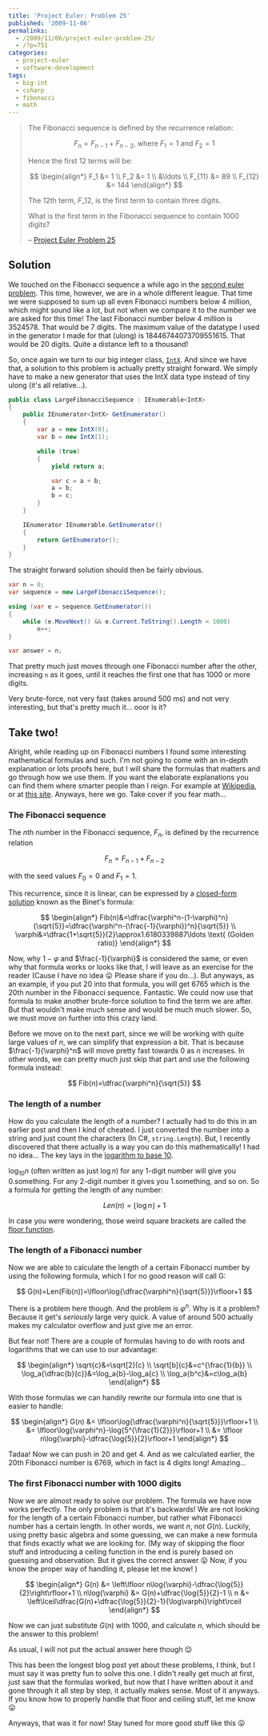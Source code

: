 ---
title: 'Project Euler: Problem 25'
published: '2009-11-06'
permalinks:
  - /2009/11/06/project-euler-problem-25/
  - /?p=751
categories:
  - project-euler
  - software-development
tags:
  - big-int
  - csharp
  - fibonacci
  - math
---

> The Fibonacci sequence is defined by the recurrence relation:
>
> $$
> F_n = F_{n-1} + F_{n-2} \text{, where } F_1 = 1 \text{ and } F_2 = 1
> $$
>
> Hence the first 12 terms will be:
>
> $$
> \begin{align*}
> F_1 &= 1 \\
> F_2 &= 1 \\
> &\ldots \\
> F_{11} &= 89 \\
> F_{12} &= 144
> \end{align*}
> $$
>
> The 12th term, $F\_{12}$, is the first term to contain three digits.
>
> What is the first term in the Fibonacci sequence to contain 1000 digits?
>
> – [Project Euler Problem 25](https://projecteuler.net/problem=25)

## Solution

We touched on the Fibonacci sequence a while ago in the [second euler problem](/?p=165). This time, however, we are in a whole different league. That time we were supposed to sum up all even Fibonacci numbers below 4 million, which might sound like a lot, but not when we compare it to the number we are asked for this time! The last Fibonacci number below 4 million is 3524578. That would be 7 digits. The maximum value of the datatype I used in the generator I made for that (ulong) is 18446744073709551615. That would be 20 digits. Quite a distance left to a thousand!

So, once again we turn to our big integer class, [`IntX`](https://www.nuget.org/packages/IntX). And since we have that, a solution to this problem is actually pretty straight forward. We simply have to make a new generator that uses the IntX data type instead of tiny ulong (it's all relative...).

```csharp
public class LargeFibonacciSequence : IEnumerable<IntX>
{
    public IEnumerator<IntX> GetEnumerator()
    {
        var a = new IntX(0);
        var b = new IntX(1);

        while (true)
        {
            yield return a;

            var c = a + b;
            a = b;
            b = c;
        }
    }

    IEnumerator IEnumerable.GetEnumerator()
    {
        return GetEnumerator();
    }
}
```

The straight forward solution should then be fairly obvious.

```csharp
var n = 0;
var sequence = new LargeFibonacciSequence();

using (var e = sequence.GetEnumerator())
{
    while (e.MoveNext() && e.Current.ToString().Length < 1000)
        n++;
}

var answer = n;
```

That pretty much just moves through one Fibonacci number after the other, increasing `n` as it goes, until it reaches the first one that has 1000 or more digits.

Very brute-force, not very fast (takes around 500 ms) and not very interesting, but that's pretty much it... ooor is it?

## Take two!

Alright, while reading up on Fibonacci numbers I found some interesting mathematical formulas and such. I'm not going to come with an in-depth explanation or lots proofs here, but I will share the formulas that matters and go through how we use them. If you want the elaborate explanations you can find them where smarter people than I reign. For example at [Wikipedia](http://en.wikipedia.org/wiki/Fibonacci_series), or at [this site](http://www.maths.surrey.ac.uk/hosted-sites/R.Knott/Fibonacci/fibFormula.html). Anyways, here we go. Take cover if you fear math...

### The Fibonacci sequence

The $n$th number in the Fibonacci sequence, $F_n$, is defined by the recurrence relation

$$
F_n = F_{n - 1} + F_{n - 2}
$$

with the seed values $F_0=0$ and $F_1 = 1$.

This recurrence, since it is linear, can be expressed by a [closed-form solution](http://en.wikipedia.org/wiki/Closed-form_expression) known as the Binet's formula:

$$
\begin{align*}
Fib(n)&=\dfrac{\varphi^n-(1-\varphi)^n}{\sqrt{5}}=\dfrac{\varphi^n-(\frac{-1}{\varphi})^n}{\sqrt{5}} \\
\varphi&=\dfrac{1+\sqrt{5}}{2}\approx1.6180339887\ldots \text{ (Golden ratio)}
\end{align*}
$$

Now, why $1-\varphi$ and $\frac{-1}{\varphi}$ is considered the same, or even why that formula works or looks like that, I will leave as an exercise for the reader (Cause I have no idea 😛 Please share if you do...). But anyways, as an example, if you put 20 into that formula, you will get 6765 which is the 20th number in the Fibonacci sequence. Fantastic. We could now use that formula to make another brute-force solution to find the term we are after. But that wouldn't make much sense and would be much much slower. So, we must move on further into this crazy land.

Before we move on to the next part, since we will be working with quite large values of $n$, we can simplify that expression a bit. That is because $\frac{-1}{\varphi}^n$ will move pretty fast towards 0 as $n$ increases. In other words, we can pretty much just skip that part and use the following formula instead:

$$
Fib(n)=\dfrac{\varphi^n}{\sqrt{5}}
$$

### The length of a number

How do you calculate the length of a number? I actually had to do this in an earlier post and then I kind of cheated. I just converted the number into a string and just count the characters (In C#, `string.Length`). But, I recently discovered that there actually is a way you can do this mathematically! I had no idea... The key lays in the [logarithm to base 10](http://en.wikipedia.org/wiki/Log10).

$\log_{10}{n}$ (often written as just $\log{n}$) for any
1-digit number will give you 0.something. For any 2-digit number it gives you
1.something, and so on. So a formula for getting the length of any number:

$$
Len(n)=\lfloor\log{n}\rfloor+1
$$

In case you were wondering, those weird square brackets are called the [floor function](http://en.wikipedia.org/wiki/Floor_function).

### The length of a Fibonacci number

Now we are able to calculate the length of a certain Fibonacci number by using the following formula, which I for no good reason will call G:

$$
G(n)=Len(Fib(n))=\lfloor\log{\dfrac{\varphi^n}{\sqrt{5}}}\rfloor+1
$$

There is a problem here though. And the problem is $\varphi^n$. Why is it a problem? Because it get's _seriously_ large very quick. A value of around 500 actually makes my calculator overflow and just give me an error.

But fear not! There are a couple of formulas having to do with roots and logarithms that we can use to our advantage:

$$
\begin{align*}
\sqrt{c}&=\sqrt[2]{c} \\
\sqrt[b]{c}&=c^{\frac{1}{b}} \\
\log_a{\dfrac{b}{c}}&=\log_a{b}-\log_a{c} \\
\log_a{b^c}&=c\log_a{b}
\end{align*}
$$

With those formulas we can handily rewrite our formula into one that is easier to handle:

$$
\begin{align*}
G(n) &= \lfloor\log{\dfrac{\varphi^n}{\sqrt{5}}}\rfloor+1 \\
&= \lfloor\log{\varphi^n}-\log{5^{\frac{1}{2}}}\rfloor+1 \\
&= \lfloor n\log{\varphi}-\dfrac{\log{5}}{2}\rfloor+1
\end{align*}
$$

Tadaa! Now we can push in 20 and get 4. And as we calculated earlier, the 20th Fibonacci number is 6769, which in fact is 4 digits long! Amazing...

### The first Fibonacci number with 1000 digits

Now we are almost ready to solve our problem. The formula we have now works perfectly. The only problem is that it's backwards! We are not looking for the length of a certain Fibonacci number, but rather what Fibonacci number has a certain length. In other words, we want $n$, not $G(n)$. Luckily, using pretty basic algebra and some guessing, we can make a new formula that finds exactly what we are looking for. (My way of skipping the floor stuff and introducing a ceiling function in the end is purely based on guessing and observation. But it gives the correct answer 😛 Now, if you know the proper way of handling it, please let me know! )

$$
\begin{align*}
G(n) &= \left\lfloor n\log{\varphi}-\dfrac{\log{5}}{2}\right\rfloor+1 \\
n\log{\varphi} &= G(n)+\dfrac{\log{5}}{2}-1 \\
n &= \left\lceil\dfrac{G(n)+\dfrac{\log{5}}{2}-1}{\log\varphi}\right\rceil
\end{align*}
$$

Now we can just substitute $G(n)$ with 1000, and calculate $n$, which should be the answer to this problem!

As usual, I will not put the actual answer here though 😉

This has been the longest blog post yet about these problems, I think, but I must say it was pretty fun to solve this one. I didn't really get much at first, just saw that the formulas worked, but now that I have written about it and gone through it all step by step, it actually makes sense. Most of it anyways. If you know how to properly handle that floor and ceiling stuff, let me know 😛

Anyways, that was it for now! Stay tuned for more good stuff like this 😛

